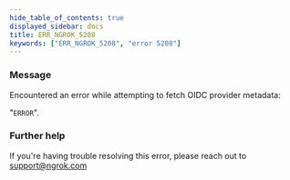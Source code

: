 ```yaml
---
hide_table_of_contents: true
displayed_sidebar: docs
title: ERR_NGROK_5208
keywords: ["ERR_NGROK_5208", "error 5208"]
---
```


### Message

Encountered an error while attempting to fetch OIDC provider metadata:

"`ERROR`".

### Further help

If you're having trouble resolving this error, please reach out to [support@ngrok.com](mailto:support@ngrok.com?subject=Help%20with%20ERR_NGROK_5208)
